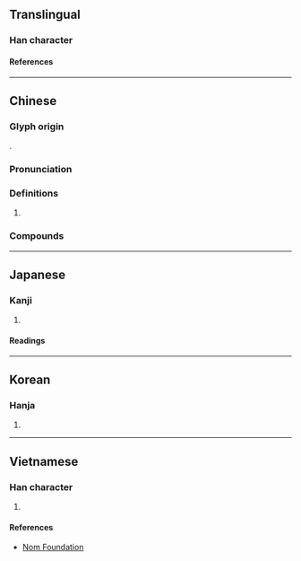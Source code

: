 {{also|嬝}}
{{character info}}
==Translingual==

===Han character===
{{Han char|rn=38|rad=女|as=10|sn=13|four=47427|canj=VNMM|ids=⿰女弱}}

====References====
{{Han ref|kx=0269.050|dkj=06614|dj=0536.170|hdz=21074.090|uh=5ACB}}

----

==Chinese==
{{zh-forms|s=袅}}

===Glyph origin===
{{Han etym}}
{{Han compound|女|弱|ls=psc|c1=s|c2=p}}.

===Pronunciation===
{{zh-pron
|m=niǎo
|c=niu5
|mc=y
|oc=y
|cat=v
}}

===Definitions===
{{zh-hanzi}}

# {{zh-alt-form|裊}}

===Compounds===
{{zh-der|嬌嫋不勝|嫋嫋娜娜|嫋娜|嫋嫋|姌嫋|嫋嫋婷婷|嫋嫋娉娉|餘音嫋嫋}}

----

==Japanese==

===Kanji===
{{ja-kanji|grade=|rs=女10}}

# {{rfdef|ja|sort=女10}}

====Readings====
{{ja-readings
|goon=にょう<ねう
|kanon=じょう<でう
|kun=なよ-やか, しな-やか, たお-やか
}}

----

==Korean==

===Hanja===
{{ko-hanja|hangeul=[[뇨]], [[야]]|rv=nyo, ya|mr=nyo, ya}}

# {{rfdef|ko|sort=女10}}

----

==Vietnamese==

===Han character===
{{vi-readings|rs=女10|reading=niễu}}

# {{rfdef|vi|sort=女10}}

====References====
* [http://nomfoundation.org/common/nom_details.php?codepoint=5acb Nom Foundation]